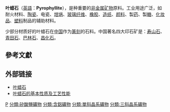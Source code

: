 {{Expand |time=2010-02-17T11:57:16+00:00 }}
{{Infobox mineral
| name        = 葉蠟石
| category    = 矽酸鹽
| boxwidth    = 
| boxbgcolor  = 
| image       = Pyrophyllite-118706.jpg
| imagesize   = 260px
| caption     = 來自[[美國|美國]][[北卡羅來納州|北卡羅來納州]][[奧蘭治縣_(北卡羅萊納州)|奧蘭治縣]][[希爾斯伯勒區|希爾斯伯勒區]]的葉狀輻射狀葉蠟石簇（尺寸：11x7.3x6.6cm）
| formula     = Al<sub>2</sub>Si<sub>4</sub>O<sub>10</sub>(OH)<sub>2</sub>
| molweight   = 360.31 g/mol
| color       = 白、灰綠、黃等色，常有紅棕色斑點
| habit       = 片狀微晶構成小球體的緻密集合體
| system      = [[單斜晶系|單斜]]或[[三斜晶系|三斜晶系]]
| twinning    = 
| cleavage    = {001}完美解理
| fracture    = 
| mohs        = 1.5 - 2
| luster      = 珍珠至蠟狀光澤
| refractive  = α 1.534 - 1.556, β 1.586 - 1.589, γ 1.596 - 1.601
| opticalprop = 雙軸 (-)
| pleochroism = 
| streak      = 白色
| gravity     = 2.65 - 2.9
| melt        = 
| fusibility  = Infusible, exfoliates
| diagnostic  = 
| solubility  = 
| diaphaneity = 半透明至不透明
| other       = 
| references  =<ref name=Mindat>[http://www.mindat.org/min-3323.html Mindat]</ref><ref name=Webmin>http://webmineral.com/data/Pyrophyllite.shtml Webmineral</ref><ref name=Handbook>[http://rruff.geo.arizona.edu/doclib/hom/pyrophyllite.pdf Handbook of Mineralogy]</ref><ref name=Klein>Hurlbut, Cornelius S.; Klein, Cornelis, 1985, ''Manual of Mineralogy,'' 20th ed., p. 430 {{ISBN|0-471-80580-7}}</ref>
}}
'''叶蜡石'''（[[英語|英語]]：'''Pyrophyllite'''），是种重要的[[非金属|非金属]][[矿物|矿物]]原料。工业用途广泛，如耐火材料、[[陶瓷|陶瓷]]、电瓷、[[坩埚|坩埚]]、[[玻璃纤维|玻璃纤维]]、[[橡胶|橡胶]]、[[造纸|造纸]]、[[颜料|颜料]]、製[[药|药]]、製[[糖|糖]]、[[化妆品|化妆品]]、[[塑料|塑料]]制品的辅助材料。

少部分材质好的叶蜡石在[[中国|中国]]作为[[篆刻|篆刻]]的石料。中国著名四大印石矿是：[[寿山石|寿山石]]、[[青田石|青田石]]、[[巴林石|巴林石]]、[[昌化石|昌化石]]。

== 參考文獻 ==
{{Reflist}}

== 外部链接 ==
*[http://www.dongning.gov.cn/zjdn/zyny/200805/20080527112450.html 叶蜡石]{{dead link|date=2017年12月 |bot=InternetArchiveBot |fix-attempted=yes }}
*[http://www.nmm365.cn/im/yelashi/ylsxz.htm 叶蜡石的基本性质及工艺性能 ]{{Wayback|url=http://www.nmm365.cn/im/yelashi/ylsxz.htm |date=20130325063627 }}

[[分類:石材|P]]
[[分類:矽酸鹽礦物|分類:矽酸鹽礦物]]
[[分類:含鋁礦物|分類:含鋁礦物]]
[[分類:單斜晶系礦物|分類:單斜晶系礦物]]
[[分類:三斜晶系礦物|分類:三斜晶系礦物]]